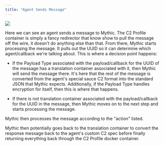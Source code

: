 ```yaml
---
title: "Agent Sends Message"
---
```


<Frame>
  <img src="/images/version-2.3/mermaid-7.png"/>
</Frame>

Here we can see an agent sends a message to Mythic. The C2 Profile container is simply a fancy redirector that know show to pull the message off the wire, it doesn't do anything else than that. From there, Mythic starts processing the message. It pulls out the UUID so it can determine which agent/callback we're talking about. This is where a decision point happens:

* If the Payload Type associated with the payload/callback for the UUID of the message has a translation container associated with it, then Mythic will send the message there. It's here that the rest of the message is converted from the agent's special sauce C2 format into the standard JSON that Mythic expects. Additionally, if the Payload Type handles encryption for itself, then this is where that happens.

* If there is not translation container associated with the payload/callback for the UUID in the message, then Mythic moves on to the next step and starts processing the message.

Mythic then processes the message according to the "action" listed.

Mythic then potentially goes back to the translation container to convert the response message back to the agent's custom C2 spec before finally returning everything back through the C2 Profile docker container.
